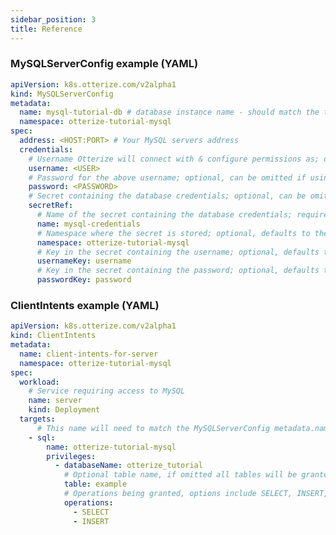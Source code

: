 ```yaml
---
sidebar_position: 3
title: Reference
---
```


### MySQLServerConfig example (YAML)
```yaml
apiVersion: k8s.otterize.com/v2alpha1
kind: MySQLServerConfig
metadata:
  name: mysql-tutorial-db # database instance name - should match the target in ClientIntents
  namespace: otterize-tutorial-mysql
spec:
  address: <HOST:PORT> # Your MySQL servers address
  credentials:
    # Username Otterize will connect with & configure permissions as; optional, can be omitted if using a secretRef
    username: <USER>
    # Password for the above username; optional, can be omitted if using a secretRef
    password: <PASSWORD>
    # Secret containing the database credentials; optional, can be omitted if using the above username & password fields
    secretRef:
      # Name of the secret containing the database credentials; required
      name: mysql-credentials
      # Namespace where the secret is stored; optional, defaults to the namespace of the MySQLServerConfig
      namespace: otterize-tutorial-mysql
      # Key in the secret containing the username; optional, defaults to 'username'
      usernameKey: username
      # Key in the secret containing the password; optional, defaults to 'password'
      passwordKey: password
```

### ClientIntents example (YAML)

```yaml
apiVersion: k8s.otterize.com/v2alpha1
kind: ClientIntents
metadata:
  name: client-intents-for-server
  namespace: otterize-tutorial-mysql
spec:
  workload:
    # Service requiring access to MySQL
    name: server
    kind: Deployment
  targets:
      # This name will need to match the MySQLServerConfig metadata.name field
    - sql:
        name: otterize-tutorial-mysql
        privileges:
          - databaseName: otterize_tutorial
            # Optional table name, if omitted all tables will be granted access
            table: example
            # Operations being granted, options include SELECT, INSERT, UPDATE, DELETE, ALL
            operations:
              - SELECT
              - INSERT
```


